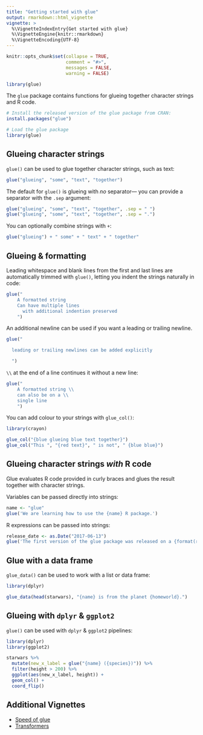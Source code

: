 ```yaml
---
title: "Getting started with glue"
output: rmarkdown::html_vignette
vignette: >
  %\VignetteIndexEntry{Get started with glue}
  %\VignetteEngine{knitr::rmarkdown}
  %\VignetteEncoding{UTF-8}
---
```


```r
knitr::opts_chunk$set(collapse = TRUE,
                      comment = "#>",
                      messages = FALSE,
                      warning = FALSE)

library(glue)
```

The `glue` package contains functions for glueing together character strings and R code.

```r
# Install the released version of the glue package from CRAN:
install.packages("glue")

# Load the glue package
library(glue)
```


## Glueing character strings

`glue()` can be used to glue together character strings, such as text: 
```r
glue("glueing", "some", "text", "together")
```

The default for `glue()` is glueing with _no_ separator&mdash; you can provide a separator with the `.sep` argument:
```r
glue("glueing", "some", "text", "together", .sep = " ")
glue("glueing", "some", "text", "together", .sep = ".")
```

You can optionally combine strings with `+`:
```r
glue("glueing") + " some" + " text" + " together"
```


## Glueing & formatting

Leading whitespace and blank lines from the first and last lines are automatically trimmed with `glue()`, letting you indent the strings naturally in code:
```r
glue("
    A formatted string
    Can have multiple lines
      with additional indention preserved
    ")
```

An additional newline can be used if you want a leading or trailing newline.
```r
glue("

  leading or trailing newlines can be added explicitly

  ")
```

`\\` at the end of a line continues it without a new line:
```r
glue("
    A formatted string \\
    can also be on a \\
    single line
    ")
```


You can add colour to your strings with `glue_col()`:
```r
library(crayon)

glue_col("{blue glueing blue text together}")
glue_col("This ", "{red text}", " is not", " {blue blue}")

```


## Glueing character strings _with_ R code

Glue evaluates R code provided in curly braces and glues the result together with character strings.

Variables can be passed directly into strings:
```r
name <- "glue"
glue('We are learning how to use the {name} R package.')
```

R expressions can be passed into strings:
```r
release_date <- as.Date("2017-06-13")
glue('The first version of the glue package was released on a {format(release_date, "%A")}.')
```


## Glue with a data frame

`glue_data()` can be used to work with a list or data frame:
```r
library(dplyr)

glue_data(head(starwars), "{name} is from the planet {homeworld}.")
```

## Glueing with `dplyr` & `ggplot2`

`glue()` can be used with `dplyr` & `ggplot2` pipelines:
```r
library(dplyr)
library(ggplot2)

starwars %>%
  mutate(new_x_label = glue("{name} ({species})")) %>% 
  filter(height > 200) %>% 
  ggplot(aes(new_x_label, height)) +
  geom_col() +
  coord_flip()
```



## Additional Vignettes

 - [Speed of glue](https://glue.tidyverse.org/articles/speed.html) 
 - [Transformers](https://glue.tidyverse.org/articles/transformers.html)
